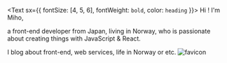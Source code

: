 <Text sx={{ fontSize: [4, 5, 6], fontWeight: `bold`, color: `heading` }}>
  Hi ! I'm Miho,  
</Text>

a front-end developer from Japan, living in Norway, who is passionate about creating things with JavaScript & React. 

I blog about front-end, web services, life in Norway or etc.
![favicon](./favicon-32x32.png)